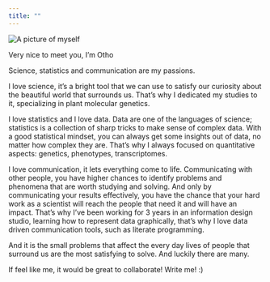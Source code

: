 ```yaml
---
title: ""
---
```


<img id="my-pic" src="img/id-pic.jpg" alt="A picture of myself"> 

Very nice to meet you, I’m Otho

Science, statistics and communication are my passions.

I love science, it's a bright tool that we can use to satisfy our curiosity about the beautiful world that surrounds us. That’s why I dedicated my studies to it, specializing in plant molecular genetics.

I love statistics and I love data. Data are one of the languages of science; statistics is a collection of sharp tricks to make sense of complex data. With a good statistical mindset, you can always get some insights out of data, no matter how complex they are. That’s why I always focused on quantitative aspects: genetics, phenotypes, transcriptomes.

I love communication, it lets everything come to life. Communicating with other people, you have higher chances to identify problems and phenomena that are worth studying and solving. And only by communicating your results effectively, you have the chance that your hard work as a scientist will reach the people that need it and will have an impact. That’s why I’ve been working for 3 years in an information design studio, learning how to represent data graphically, that’s why I love data driven communication tools, such as literate programming.

And it is the small problems that affect the every day lives of people that surround us are the most satisfying to solve. And luckily there are many.

If feel like me, it would be great to collaborate! Write me! :)

